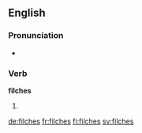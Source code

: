 ==English==

===Pronunciation===
* {{IPA|/ˈfɪltʃ.ɘz/|lang=en}}

===Verb===
'''filches'''

# {{en-third-person singular of|filch}}

[[de:filches]]
[[fr:filches]]
[[fi:filches]]
[[sv:filches]]